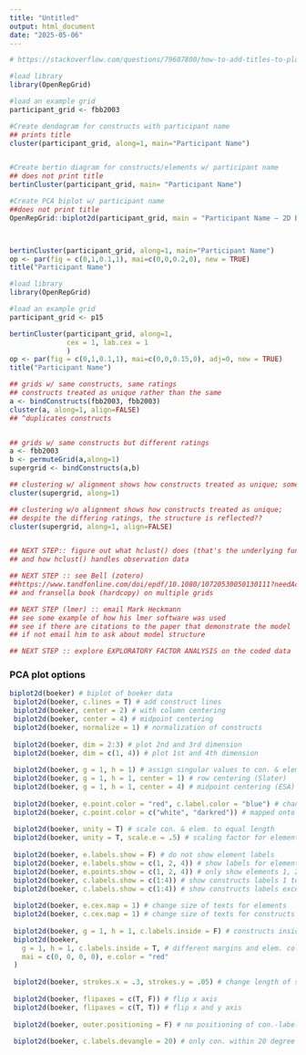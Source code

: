 ```yaml
---
title: "Untitled"
output: html_document
date: "2025-05-06"
---
```




```r
# https://stackoverflow.com/questions/79607800/how-to-add-titles-to-plots-in-openrepgrid

#load library
library(OpenRepGrid)

#load an example grid
participant_grid <- fbb2003 

#Create dendogram for constructs with participant name
## prints title 
cluster(participant_grid, along=1, main="Participant Name")


#Create bertin diagram for constructs/elements w/ participant name
## does not print title 
bertinCluster(participant_grid, main= "Participant Name")

#Create PCA biplot w/ participant name 
##does not print title 
OpenRepGrid::biplot2d(participant_grid, main = "Participant Name — 2D Biplot")



bertinCluster(participant_grid, along=1, main="Participant Name")
op <- par(fig = c(0,1,0.1,1), mai=c(0,0,0.2,0), new = TRUE)
title("Participant Name")
```

```r

#load library
library(OpenRepGrid)

#load an example grid
participant_grid <- p15 

bertinCluster(participant_grid, along=1,
              cex = 1, lab.cex = 1
              )
op <- par(fig = c(0,1,0.1,1), mai=c(0,0,0.15,0), adj=0, new = TRUE)
title("Participant Name")

```

```r

## grids w/ same constructs, same ratings 
## constructs treated as unique rather than the same 
a <- bindConstructs(fbb2003, fbb2003)
cluster(a, along=1, align=FALSE)
## ^duplicates constructs


## grids w/ same constructs but different ratings 
a <- fbb2003
b <- permuteGrid(a,along=1)
supergrid <- bindConstructs(a,b)

## clustering w/ alignment shows how constructs treated as unique; some are reversed 
cluster(supergrid, along=1)

## clustering w/o alignment shows how constructs treated as unique; 
## despite the differing ratings, the structure is reflected??
cluster(supergrid, along=1, align=FALSE)


## NEXT STEP:: figure out what hclust() does (that's the underlying function)
## and how hclust() handles observation data 

## NEXT STEP :: see Bell (zotero)
##https://www.tandfonline.com/doi/epdf/10.1080/10720530050130111?needAccess=true
## and fransella book (hardcopy) on multiple grids 

## NEXT STEP (lmer) :: email Mark Heckmann 
## see some example of how his lmer software was used 
## see if there are citations to the paper that demonstrate the model
## if not email him to ask about model structure 

## NEXT STEP :: explore EXPLORATORY FACTOR ANALYSIS on the coded data

```

### PCA plot options
```r

biplot2d(boeker) # biplot of boeker data
 biplot2d(boeker, c.lines = T) # add construct lines
 biplot2d(boeker, center = 2) # with column centering
 biplot2d(boeker, center = 4) # midpoint centering
 biplot2d(boeker, normalize = 1) # normalization of constructs
 
 biplot2d(boeker, dim = 2:3) # plot 2nd and 3rd dimension
 biplot2d(boeker, dim = c(1, 4)) # plot 1st and 4th dimension
 
 biplot2d(boeker, g = 1, h = 1) # assign singular values to con. & elem.
 biplot2d(boeker, g = 1, h = 1, center = 1) # row centering (Slater)
 biplot2d(boeker, g = 1, h = 1, center = 4) # midpoint centering (ESA)
 
 biplot2d(boeker, e.point.color = "red", c.label.color = "blue") # change colors
 biplot2d(boeker, c.point.color = c("white", "darkred")) # mapped onto color range
 
 biplot2d(boeker, unity = T) # scale con. & elem. to equal length
 biplot2d(boeker, unity = T, scale.e = .5) # scaling factor for element vectors
 
 biplot2d(boeker, e.labels.show = F) # do not show element labels
 biplot2d(boeker, e.labels.show = c(1, 2, 4)) # show labels for elements 1, 2 and 4
 biplot2d(boeker, e.points.show = c(1, 2, 4)) # only show elements 1, 2 and 4
 biplot2d(boeker, c.labels.show = c(1:4)) # show constructs labels 1 to 4
 biplot2d(boeker, c.labels.show = c(1:4)) # show constructs labels except 1 to 4
 
 biplot2d(boeker, e.cex.map = 1) # change size of texts for elements
 biplot2d(boeker, c.cex.map = 1) # change size of texts for constructs
 
 biplot2d(boeker, g = 1, h = 1, c.labels.inside = F) # constructs inside the plot
 biplot2d(boeker,
   g = 1, h = 1, c.labels.inside = T, # different margins and elem. color
   mai = c(0, 0, 0, 0), e.color = "red"
 )
 
 biplot2d(boeker, strokes.x = .3, strokes.y = .05) # change length of strokes
 
 biplot2d(boeker, flipaxes = c(T, F)) # flip x axis
 biplot2d(boeker, flipaxes = c(T, T)) # flip x and y axis
 
 biplot2d(boeker, outer.positioning = F) # no positioning of con.-labels
 
 biplot2d(boeker, c.labels.devangle = 20) # only con. within 20 degree angle

```
